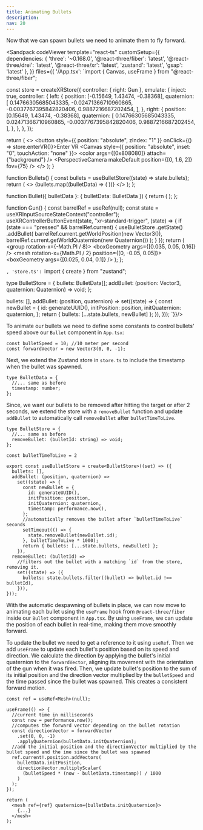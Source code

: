 ```yaml
---
title: Animating Bullets
description: 
nav: 20
---
```


Now that we can spawn bullets we need to animate them to fly forward.

<Sandpack codeViewer
  template="react-ts"
  customSetup={{
    dependencies: {
      'three': '~0.168.0',
      '@react-three/fiber': 'latest',
      '@react-three/drei': 'latest',
      '@react-three/xr': 'latest',
      'zustand': 'latest',
      'gsap': 'latest'
    },
  }}
  files={{
    '/App.tsx': `import { Canvas, useFrame } from "@react-three/fiber";


const store = createXRStore({
  controller: { right: Gun },
  emulate: {
    inject: true,
    controller: {
      left: {
        position: [-0.15649, 1.43474, -0.38368],
        quaternion: [
          0.14766305685043335, -0.02471366710960865, -0.0037767395842820406,
          0.9887216687202454,
        ],
      },
      right: {
        position: [0.15649, 1.43474, -0.38368],
        quaternion: [
          0.14766305685043335, 0.02471366710960865, -0.0037767395842820406,
          0.9887216687202454,
        ],
      },
    },
  },
});

  return (
    <>
      <button style={{ position: "absolute", zIndex: "1" }} onClick={() => store.enterVR()}>Enter VR</button>
      <Canvas style={{ position: "absolute", inset: "0", touchAction: "none" }}>
        <XR store={store}>
            <Environment preset="warehouse" />
            <Grid infiniteGrid />
            <color args={[0x808080]} attach={"background"} />
            <PerspectiveCamera makeDefault position={[0, 1.6, 2]} fov={75} />
            <Bullets />
        </XR>
      </Canvas>
    </>
  );
}

function Bullets() {
  const bullets = useBulletStore((state) => state.bullets);
  return (
    <>
      {bullets.map((bulletData) => (
        <Bullet bulletData={bulletData} key={bulletData.id} />
      ))}
    </>
  );
};

function Bullet({ bulletData }: { bulletData: BulletData }) {
    return (
        <mesh
            position={bulletData.initPosition}
            quaternion={bulletData.initQuaternion}
            >
            <sphereGeometry args={[0.02]} />
            <meshStandardMaterial color="grey" />
        </mesh>
    );
};

function Gun() {
  const barrelRef = useRef<Mesh>(null);
  const state = useXRInputSourceStateContext("controller");
  useXRControllerButtonEvent(state, "xr-standard-trigger", (state) => {
    if (state === "pressed" && barrelRef.current) {
      useBulletStore
        .getState()
        .addBullet(
          barrelRef.current.getWorldPosition(new Vector3()),
          barrelRef.current.getWorldQuaternion(new Quaternion())
        );
    }
  });
return (
    <group rotation-x={-Math.PI / 8}>
        <mesh ref={barrelRef}>
            <boxGeometry args={[0.035, 0.05, 0.16]} />
            <meshStandardMaterial color="orange" />
        </mesh>
        <mesh rotation-x={Math.PI / 2} position={[0, -0.05, 0.05]}>
            <boxGeometry args={[0.025, 0.04, 0.1]} />
            <meshStandardMaterial color="grey" />
        </mesh>
    </group>
); };

`, 'store.ts': `import { create } from "zustand";

type BulletStore = {
  bullets: BulletData[];
  addBullet: (position: Vector3, quaternion: Quaternion) => void;
};

  bullets: [],
  addBullet: (position, quaternion) =>
    set((state) => {
      const newBullet = {
        id: generateUUID(),
        initPosition: position,
        initQuaternion: quaternion,
      };
      return { bullets: [...state.bullets, newBullet] };
    }),
}));
`}}/>


To animate our bullets we need to define some constants to control bullets' speed above our `Bullet` component in `App.tsx`:

```tsx
const bulletSpeed = 10; //10 meter per second
const forwardVector = new Vector3(0, 0, -1);
```

Next, we extend the Zustand store in `store.ts` to include the timestamp when the bullet was spawned.

```tsx
type BulletData = {
  //... same as before
  timestamp: number;
};
```

Since, we want our bullets to be removed after hitting the target or after 2 seconds, we extend the store with a `removeBullet` function and update `addBullet` to automatically call `removeBullet` after `bulletTimeToLive`.

```tsx
type BulletStore = {
  //... same as before
  removeBullet: (bulletId: string) => void;
};

const bulletTimeToLive = 2

export const useBulletStore = create<BulletStore>((set) => ({
  bullets: [],
  addBullet: (position, quaternion) =>
    set((state) => {
      const newBullet = {
        id: generateUUID(),
        initPosition: position,
        initQuaternion: quaternion,
        timestamp: performance.now(),
      };
      //automatically removes the bullet after `bulletTimeToLive` seconds
      setTimeout(() => {
        state.removeBullet(newBullet.id);
      }, bulletTimeToLive * 1000);
      return { bullets: [...state.bullets, newBullet] };
    }),
  removeBullet: (bulletId) =>
    //filters out the bullet with a matching `id` from the store, removing it.
    set((state) => ({
      bullets: state.bullets.filter((bullet) => bullet.id !== bulletId),
    })),
}));
```

With the automatic despawning of bullets in place, we can now move to animating each bullet using the `useFrame` hook from `@react-three/fiber` inside our `Bullet` component in `App.tsx`. By using `useFrame`, we can update the position of each bullet in real-time, making them move smoothly forward.

To update the bullet we need to get a reference to it using `useRef`. Then we add `useFrame` to update each bullet's position based on its speed and direction. We calculate the direction by applying the bullet's initial quaternion to the `forwardVector`, aligning its movement with the orientation of the gun when it was fired. Then, we update bullet's position to the sum of its initial position and the direction vector multiplied by the `bulletSpeed` and the time passed since the bullet was spawned. This creates a consistent forward motion.

```tsx
const ref = useRef<Mesh>(null);

useFrame(() => {
  //current time in milliseconds
  const now = performance.now();
  //computes the forward vector depending on the bullet rotation
  const directionVector = forwardVector
    .set(0, 0, -1)
    .applyQuaternion(bulletData.initQuaternion);
  //add the initial position and the directionVector multiplied by the bullet speed and the ime since the bullet was spawned
  ref.current!.position.addVectors(
    bulletData.initPosition,
    directionVector.multiplyScalar(
      (bulletSpeed * (now - bulletData.timestamp)) / 1000
    )
  );
});

return (
  <mesh ref={ref} quaternion={bulletData.initQuaternion}>
    {...}
  </mesh>
);
```
